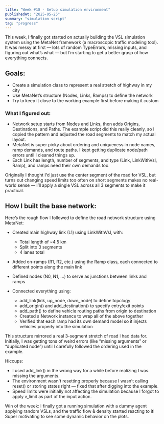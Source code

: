 ```yaml
---
title: "Week #18 - Setup simulation environment"
publishedAt: "2025-05-25"
summary: "simulation script"
tag: "progress"
---
```


This week, I finally got started on actually building the VSL simulation system using the MetaNet framework (a macroscopic traffic modeling tool). 
It was messy at first — lots of random TypeErrors, missing inputs, and figuring out what’s what — but I’m starting to get a better grasp of how everything connects.

## Goals:
- Create a simulation class to represent a real stretch of highway in my city
- Use MetaNet’s structure (Nodes, Links, Ramps) to define the network
- Try to keep it close to the working example first before making it custom

### What I figured out:
- Network setup starts from Nodes and Links, then adds Origins, Destinations, and Paths. The example script did this really cleanly, so I copied the pattern and adjusted the road segments to match my actual layout.
- MetaNet is super picky about ordering and uniqueness in node names, ramp demands, and route paths. I kept getting duplicate node/path errors until I cleaned things up.
- Each Link has length, number of segments, and type (Link, LinkWithVsl, Ramp), and ramps need their own demands too.

Originally I thought I'd just use the center segment of the road for VSL, but turns out changing speed limits too often on short segments makes no real-world sense — I’ll apply a single VSL across all 3 segments to make it practical.

## How I built the base network:
Here’s the rough flow I followed to define the road network structure using MetaNet:

- Created main highway link (L1) using LinkWithVsl, with:
    - Total length of ~4.5 km
    - Split into 3 segments
    - 4 lanes total

- Added on-ramps (R1, R2, etc.) using the Ramp class, each connected to different points along the main link
- Defined nodes (N0, N1, ...) to serve as junctions between links and ramps

- Connected everything using:
    - add_link(link, up_node, down_node) to define topology
    - add_origin() and add_destination() to specify entry/exit points
    - add_path() to define vehicle routing paths from origin to destination
    - Created a Network instance to wrap all of the above together
    - Verified that each ramp had its own demand model so it injects vehicles properly into the simulation

This structure mirrored a real 3-segment stretch of road I had data for. Initially, I was getting tons of weird errors (like “missing arguments” or “duplicated node”) until I carefully followed the ordering used in the example.

Hiccups:
- I used add_link() in the wrong way for a while before realizing I was missing the arguments.
- The environment wasn't resetting properly because I wasn’t calling reset() or storing states right — fixed that after digging into the example.
- Speed limits were initially not affecting the simulation because I forgot to apply v_limit as part of the input action.

Win of the week:
I finally got a running simulation with a dummy agent applying random VSLs, and the traffic flow & density started reacting to it! Super motivating to see some dynamic behavior on the plots.

